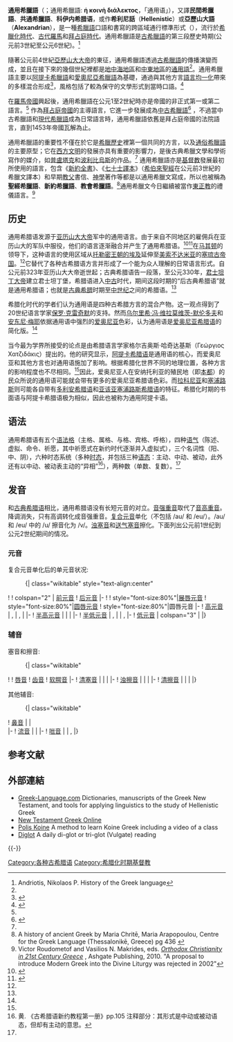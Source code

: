 {{Infobox language
| name         = 通用希臘語
| nativename   = {{lang|el|Κοινὴ Ἑλληνική}}<br />''{{transl|el|ISO|Koinḕ Hellēnikḕ}}''
| region       = [[羅馬帝國|羅馬帝國]]東部地區
| era          = 公元前3世紀到公元3世纪([[拜占庭帝國|拜占庭]]官方使用至1453年)
| familycolor  = Indo-European
| fam1         = [[印欧语系|印欧语系]]
| fam2         = [[希腊语|希腊语]]族
| fam3         = [[阿提卡希臘語|阿提卡]]-[[愛奧尼亞|愛奧尼亞]]語支
| script       = [[希臘字母|希臘字母]]
| iso2         = grc
| iso3         = grc
| iso3comment  = （包括所有的前期階段）
<!-- 過時參數 | SIL          = GKO -->
| isoexception = dialect
}}
'''通用希臘語'''（{{lang-el|'''Κοινὴ  Ἑλληνική''' }}；通用希臘語: '''ἡ κοινὴ διάλεκτος'''，「通用语」），又譯'''民間希臘語'''、'''共通希臘語'''、'''科伊内希腊语'''，或作'''希利尼話'''（'''Hellenistic'''）或'''亞歷山大語'''（'''Alexandrian'''），是一種[[希臘語|希臘語]]口語和書寫的跨區域通行標準形式（{{lang|en|Common supra-regional form}}），流行於[[希臘化時代|希臘化時代]]、[[羅馬_(消歧義)|古代羅馬]]和[[拜占庭帝國|拜占庭時代]]。通用希臘語是[[古希臘語|古希臘語]]的第三段歷史時期(公元前3世紀至公元6世紀)。<ref name=andriotes>Andriotis, Nikolaos P. History of the Greek language</ref>

隨著公元前4世紀[[亞歷山大大帝|亞歷山大大帝]]的東征，通用希臘語透過[[古希臘語|古希臘語]]的傳播演變而成，並且在接下來的幾個世紀裡都是[[地中海地區|地中海地區]]和[[中東地區|中東地區]]的[[通用語|通用語]]<ref name=andriotes/>。通用希臘語主要以[[阿提卡希臘語|阿提卡希臘語]]和[[愛奧尼亞希臘語|愛奧尼亞希臘語]]為基礎，通過與其他方言[[語言均一化|語言均一化]]帶來的多樣混合形成<ref name="Bubenik">{{cite book|last=Bubenik|first=V.|year=2007|chapter=The rise of Koiné|editor=A. F. Christidis|title=A history of Ancient Greek: from the beginnings to late antiquity|location=Cambridge|publisher=University Press|pages=342–345}}</ref>，風格包括了較為保守的文學形式到當時口語。<ref>{{cite book|last=Horrocks|first=Geoffrey|year=1997|title=Greek: a history of the language and its speakers|url=https://archive.org/details/greekhistoryofla0000horr|location=London|publisher=Longman|chapter=4–6}}</ref> 

在[[羅馬帝國|羅馬帝國]]興起後，通用希臘語在公元1至2世紀時亦是帝國的非正式第一或第二語言。<ref name=andriotes/>
作為[[拜占庭帝國|拜占庭帝國]]的主導語言，它進一步發展成為[[中古希臘語|中古希臘語]]<ref>{{cite book|last=Horrocks|first=Geoffrey C.|title=Greek: a history of the language and its speakers|year=2010|location=London|publisher=Longman|isbn=978-1-4051-3415-6|url=https://books.google.com/books?id=f__JVG7TGKsC&pg=PR13|edition=2nd|accessdate=14 September 2011|page=xiii|archive-date=2020-11-12|archive-url=https://web.archive.org/web/20201112150319/https://books.google.com/books?id=f__JVG7TGKsC&pg=PR13|dead-url=no}}</ref> ，不過當中古希臘語和[[現代希臘語|現代希臘語]]成為日常語言時，通用希臘語依舊是拜占庭帝國的法院語言，直到1453年帝國瓦解為止。

通用希臘語的重要性不僅在於它是[[希臘歷史|希臘歷史]]裡第一個共同的方言，以及[[現代希臘語|通俗希臘語]]的主要原型；它在[[西方文明|西方文明]]的發展亦具有重要的影響力，是後古典希臘文學和學術寫作的媒介，如[[普盧塔克|普盧塔克]]和[[波利比烏斯|波利比烏斯]]的作品。<ref name="Bubenik"/> 通用希臘語亦是[[基督教|基督教]]發展最初所使用的語言，包含《[[新約全書|新約全書]]》、《[[七十士譯本|七十士譯本]]》（[[希伯來聖經|希伯來聖經]]在公元前3世紀的希臘文譯本）和早期[[教父_(基督教歷史)|教父]]書信、[[基督教神學|神學]]著作等都是以通用希臘文寫成，所以也被稱為'''聖經希臘語'''、'''新約希臘語'''、'''教會希臘語'''。<ref>A history of ancient Greek by Maria Chritē, Maria Arapopoulou, Centre for the Greek Language (Thessalonikē, Greece) pg 436 {{ISBN|0-521-83307-8}}</ref>通用希臘文今日繼續被當作[[東正教|東正教]]的禮儀語言。<ref>Victor Roudometof and Vasilios N. Makrides, eds. [https://books.google.com/books?id=WrQxT4sk2x8C&lpg=PA8&ots=V4pAYGXPnw&pg=PA8#v=onepage&q&f=false ''Orthodox Christianity in 21st Century Greece''] {{Wayback|url=https://books.google.com/books?id=WrQxT4sk2x8C&lpg=PA8&ots=V4pAYGXPnw&pg=PA8#v=onepage&q&f=false |date=20200707095437 }}, Ashgate Publishing, 2010. "A proposal to introduce Modern Greek into the Divine Liturgy was rejected in 2002"</ref>

== 历史 ==
通用希腊语发源于[[亚历山大大帝|亚历山大大帝]]军中的通用语言。由于来自不同地区的雇佣兵在亚历山大的军队中服役，他们的语言逐渐融合并产生了通用希腊语。<ref name=":0">{{Cite book|url=https://smerdaleos.files.wordpress.com/2014/08/188327991-history-of-the-greek-language.pdf|title=History of the Greek Language.|last=Andriotis|first=Nikolaos P.|publisher=Brill|year=2005|isbn=9004128352|location=荷兰|pages=|access-date=2018-12-17|archive-date=2021-03-02|archive-url=https://web.archive.org/web/20210302025516/https://smerdaleos.files.wordpress.com/2014/08/188327991-history-of-the-greek-language.pdf|dead-url=no}}</ref><ref name=":1">{{Cite book|title=古希腊语新约教程|last=黄|first=锡木|publisher=华东师范大学出版社|year=2008|isbn=9787561758342|location=|pages=}}</ref>在[[馬其頓王國|马其顿]]的领导下，这种语言的使用区域从[[托勒密王國|托勒密王朝的埃及]]延伸至[[美索不达米亚|美索不达米亚]]的[[塞琉古帝国|塞琉古帝国]]。<ref name=":0" />它替代了各种古希腊语方言并形成了一个能为众人理解的日常语言形式。自公元前323年亚历山大大帝逝世起；古典希腊语告一段落，至公元330年，[[君士坦丁大帝|君士坦丁大帝]]建立君士坦丁堡，希腊语进入[[中古希腊语|中古]]时代，期间这段时期的“后古典希腊语”就是通用希腊语；也就是[[古典希臘時期|古典希腊]]时期至[[中世纪|中世纪]]之间的希腊语。<ref name=":0" />

希腊化时代的学者们认为通用语是四种古希腊方言的混合产物。这一观点得到了20世纪语言学家[[保罗·克雷奇默|保罗·克雷奇默]]的支持。然而[[乌尔里希·冯·维拉莫维茨-默伦多夫|乌尔里希·冯·维拉莫维茨-默伦多夫]]和[[安东尼·梅耶|安东尼·梅耶]]依据通用语中强烈的[[愛奧尼亞|爱奥尼亚]]色彩，认为通用语是[[爱奥尼亚希腊语|爱奥尼亚希腊语]]的简化版。<ref name=":0" />

当今最为学界所接受的论点是由希腊语言学家格尔吉奥斯·哈奇达基斯（Γεώργιος Χατζιδάκις）提出的。他的研究显示，[[阿提卡希臘語|阿提卡希腊语]]是通用语的核心，而爱奥尼亚和其他方言也对通用语施加了影响。根据希腊化世界不同的地理位置，各种方言的影响程度也不尽相同。<ref name=":0" />因此，爱奥尼亚人在安纳托利亚的殖民地（即[[本都人|本都]]）的民众所说的通用语可能就会带有更多的爱奥尼亚希腊语色彩。而[[拉科尼亚|拉科尼亚]]和[[賽普勒斯|塞浦路斯]]则可能各自带有[[多利安希腊语|多利安希腊语]]和[[亚该亚塞浦路斯希腊语|亚该亚塞浦路斯希腊语]]的特征。希腊化时期的书面语与阿提卡希腊语极为相似，因此也被称为通用阿提卡语。

== 语法 ==
{{Main|通用希腊语语法}}
通用希腊语有五个[[格_(语法)|语法格]]（主格、属格、与格、宾格、呼格），四种[[语气|语气]]（陈述、虚拟、命令、祈愿，其中祈愿式在新约时代逐渐并入虚拟式），三个名词性（阳、中、阴），六种时态系统（多种[[时态|时态]]，并包括三种[[语态|语态]]：主动、中动、被动，此外还有以中动、被动表主动的“异相”<ref>黄. 《古希腊语新约教程第一册》pp.105 注释部分：其形式是中动或被动语态，但却有主动的意思。</ref>），两种数（单数、复数）。<ref name=":1" />

== 发音 ==
和[[古典希腊语|古典希腊语]]相比，通用希腊语没有长短元音的对立。[[音强重音|音强重音]]取代了[[音高重音|音高重音]]。降调消失，只有高调转化成音强重音。[[复合元音|复合元音]]单化（不包括 /au/ 和 /eu/）。/au/ 和 /eu/ 中的 /u/ 擦音化为 /v/。[[浊塞音|浊塞音]]和[[送气塞音|送气塞音]]擦化。下面列出公元前1世纪到公元2世纪期间的情况。

=== 元音 ===
复合元音单化后的单元音状况:
:{| class="wikitable" style="text-align:center"
!
! colspan="2" | [[前元音|前元音]]
! [[后元音|后元音]]
|-
!
! style="font-size:80%"|[[展唇元音|展唇元音]]
! style="font-size:80%"|[[圆唇元音|圆唇元音]]
! style="font-size:80%"|圆唇元音
|-
! [[高元音|高元音]]
| {{IPA|/i/}} '''{{Polytonic|ι}}''', '''{{Polytonic|ει}}'''
| {{IPA|/y/}} '''{{Polytonic|υ}}''', '''{{Polytonic|οι}}'''
| {{IPA|/u/}} '''{{Polytonic|ου}}'''
|-
! [[半高元音|半高元音]]
| {{IPA|/e/}} '''{{Polytonic|η}}'''
|
|
|-
! [[半低元音|半低元音]]
| {{IPA|/ε/}} '''{{Polytonic|αι}}''', '''{{Polytonic|ε}}'''
| 
| {{IPA|/o/}} '''{{Polytonic|ω}}''', '''{{Polytonic|ο}}'''
|-
! [[低元音|低元音]]
| colspan="3" | {{IPA|/a/}} '''{{Polytonic|α}}'''
|}

=== 辅音 ===

塞音和擦音:
:{| class="wikitable"
!
! [[唇音|唇音]]
! [[齿音|齿音]]
! [[软腭音|软腭音]]
|-
! [[清塞音|清塞音]]
| {{IPA|/p/}} '''{{Polytonic|π}}'''
| {{IPA|/t/}} '''{{Polytonic|τ}}'''
| {{IPA|/k/}} '''{{Polytonic|κ}}'''
|-
! [[浊擦音|浊擦音]]
| {{IPA|/β/}} '''{{Polytonic|β}}'''
| {{IPA|/d/}} '''{{Polytonic|δ}}'''
| {{IPA|/ɣ/}} '''{{Polytonic|γ}}'''
|-
! [[清擦音|清擦音]]
| {{IPA|/f/}} '''{{Polytonic|φ}}'''
| {{IPA|/tʰ/}} '''{{Polytonic|θ}}'''
| {{IPA|/kʰ/}} '''{{Polytonic|χ}}'''
|}

其他辅音:
:{| class="wikitable"
! [[鼻音_(辅音)|鼻音]]
| {{IPA|/m/}} '''{{Polytonic|μ}}'''
| {{IPA|/n/}} '''{{Polytonic|ν}}'''<br />{{IPA|[ŋ]}} '''{{Polytonic|γ}}'''
|-
! [[流音|流音]]
| {{IPA|/l/}} '''{{Polytonic|λ}}'''
| {{IPA|/ɾ/}} '''{{Polytonic|ρ}}'''
|-
! [[咝音|咝音]]
| {{IPA|/s/}} '''{{Polytonic|σ}}'''
| {{IPA|/z/}} '''{{Polytonic|ζ}}''','''{{Polytonic|σ}}'''
|}

== 参考文献 ==
{{Reflist}}

== 外部連結 ==
{{refbegin}}
*[http://greek-language.com Greek-Language.com] {{Wayback|url=http://greek-language.com/ |date=20100116165613 }} Dictionaries, manuscripts of the Greek New Testament, and tools for applying linguistics to the study of Hellenistic Greek
*[http://www.utexas.edu/cola/centers/lrc/eieol/ntgol-0-X.html New Testament Greek Online] {{Wayback|url=http://www.utexas.edu/cola/centers/lrc/eieol/ntgol-0-X.html |date=20160620171427 }}
*[http://www.poliskoine.com Polis Koine] {{Wayback|url=http://www.poliskoine.com/ |date=20200611153415 }} A method to learn Koine Greek including a video of a class
*[http://www.biblegreek.net Diglot] {{Wayback|url=http://www.biblegreek.net/ |date=20110910122245 }} A daily di-glot or tri-glot (Vulgate) reading
{{refend}}

{{-}}
{{Greek language periods}}
{{古希臘}}

[[Category:各种古希腊语|Category:各种古希腊语]]
[[Category:希腊化时期基督教|Category:希腊化时期基督教]]